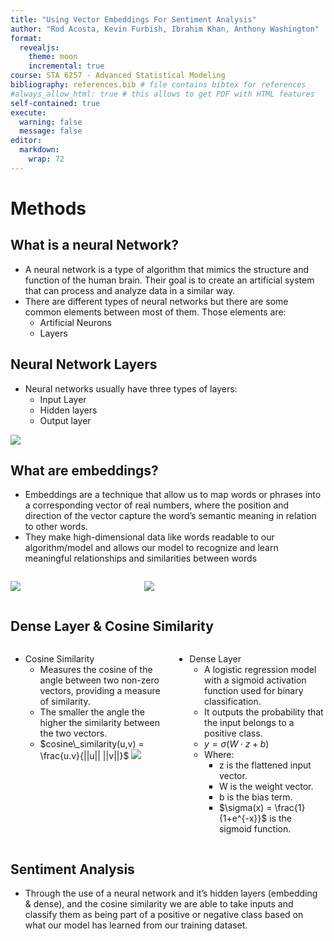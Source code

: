 ```yaml
---
title: "Using Vector Embeddings For Sentiment Analysis"
author: "Rod Acosta, Kevin Furbish, Ibrahim Khan, Anthony Washington"
format:
  revealjs:
    theme: moon
    incremental: true 
course: STA 6257 - Advanced Statistical Modeling
bibliography: references.bib # file contains bibtex for references
#always_allow_html: true # this allows to get PDF with HTML features
self-contained: true
execute: 
  warning: false
  message: false
editor: 
  markdown: 
    wrap: 72
---
```

# Methods

## What is a neural Network?
- A neural network is a type of algorithm that mimics the structure and function 
of the human brain. Their goal is to create an artificial system that can process
and analyze data in a similar way.
- There are different types of neural networks but there are some common elements
between most of them. Those elements are:
  - Artificial Neurons
  - Layers

## Neural Network Layers {.smaller}
- Neural networks usually have three types of layers:
  - Input Layer
  - Hidden layers
  - Output layer
  
![](nnLayers.png){fig-align="center"}

## What are embeddings? {.smaller}
- Embeddings are a technique that allow us to map words or phrases into a corresponding
vector of real numbers, where the position and direction of the vector capture the word's
semantic meaning in relation to other words. 
- They make high-dimensional data like words readable
to our algorithm/model and allows our model to recognize and learn meaningful relationships 
and similarities between words

:::: {.columns}
::: {.column width="40%"}
![](embLayer.png){fig-align="center"}
:::
::: {.column width="60%"}
![](How-Embeddings-Work.jpg){fig-align="center"}
:::
::::

## Dense Layer & Cosine Similarity {.smaller}
:::: {.columns}
::: {.column width="50%"}
- Cosine Similarity
  - Measures the cosine of the angle between two non-zero vectors, providing a measure of similarity.
  - The smaller the angle the higher the similarity between the two vectors.
  - $cosine\_similarity(u,v) = \frac{u.v}{||u|| ||v||}$
![](cosine.jpg){fig-align="center"}
:::
::: {.column width="50%"}
- Dense Layer
  - A logistic regression model with a sigmoid activation function used for binary classification. 
  - It outputs the probability that the input belongs to a positive class.
  - $y=\sigma(W⋅z+b)$
  - Where:
     - z is the flattened input vector.
     - W is the weight vector.
     - b is the bias term.
     - $\sigma(x) = \frac{1}{1+e^{-x}}$ is the sigmoid function.
:::
::::

## Sentiment Analysis
- Through the use of a neural network and it's hidden layers (embedding & dense), and the cosine similarity we are able to take inputs
and classify them as being part of a positive or negative class based on what our model has learned from our training dataset.